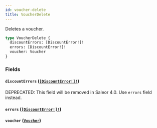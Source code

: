 ```yaml
---
id: voucher-delete
title: VoucherDelete
---
```


Deletes a voucher.

```graphql
type VoucherDelete {
  discountErrors: [DiscountError!]!
  errors: [DiscountError!]!
  voucher: Voucher
}
```

### Fields

#### `discountErrors` ([`[DiscountError!]!`](/developer/api-reference/objects/discount-error))

<span class="badge badge--warning">DEPRECATED: This field will be removed in Saleor 4.0. Use `errors` field instead.</span>

#### `errors` ([`[DiscountError!]!`](/developer/api-reference/objects/discount-error))

#### `voucher` ([`Voucher`](/developer/api-reference/objects/voucher))
